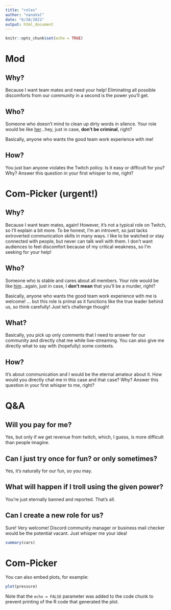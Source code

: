 ```yaml
---
title: "roles"
author: "nanaVal"
date: "6/28/2021"
output: html_document
---
```


```r
knitr::opts_chunk$set(echo = TRUE)
```

# Mod

## Why? 
Because I want team mates and need your help! Eliminating all possible discomforts from our community in a second is the power you'll get.

## Who? 
Someone who doesn't mind to clean up dirty words in silence. Your role would  be like [her](https://villains.fandom.com/wiki/Shizuku#:~:text=Shizuku%20Murasaki%20is%20a%20major,within%20the%20troupe%20is%208)...hey, just in case, **don't be criminal**, right?

Basically, anyone who wants the good team work experience with me!

## How?
You just ban anyone violates the Twitch policy. Is it easy or difficult for you? Why? Answer this question in your first whisper to me, right? 


# Com-Picker (urgent!)

## Why? 
Because I want team mates, again! However, it's not a typical role on Twitch, so I'll explain a bit more. To be honest, I'm an introvert, so just lacks extroverted communication skills in many ways. I like to be watched or stay connected with people, but never can talk well with them. I don't want audiences to feel discomfort because of my critical weakness, so I'm seeking for your help!

## Who? 
Someone who is stable and cares about all members. Your role would  be like [him](https://villains.fandom.com/wiki/Franklin_Bordeau)...again, just in case, I **don't mean** that you'll be a murder, right? 

Basically, anyone who wants the good team work experience with me is welcome! ... but this role is primal as it functions like the true leader behind us, so think carefully! Just let's challenge though!

## What?
Basically, you pick up only comments that I need to answer for our community and directly chat me while live-streaming. You can also give me directly what to say with (hopefully) some contexts. 

## How?
It's about communication and I would be the eternal amateur about it. How would you directly chat me in this case and that case? Why? Answer this question in your first whisper to me, right?


# Q&A

## Will you pay for me?
Yes, but only if we get revenue from twitch, which, I guess, is more difficult than people imagine.


## Can I just try once for fun? or only sometimes?
Yes, it's naturally for our fun, so you may.

## What will happen if I troll using the given power?
You're just eternally banned and reported. That's all.

## Can I create a new role for us?
Sure! Very welcome! Discord community manager or business mail checker would be the potential vacant. Just whisper me your idea!



```r
summary(cars)
```

# Com-Picker

You can also embed plots, for example:

```r
plot(pressure)
```

Note that the `echo = FALSE` parameter was added to the code chunk to prevent printing of the R code that generated the plot.
